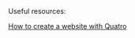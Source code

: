 Useful resources:

[How to create a website with Quatro](https://ucsb-meds.github.io/creating-quarto-websites/)
